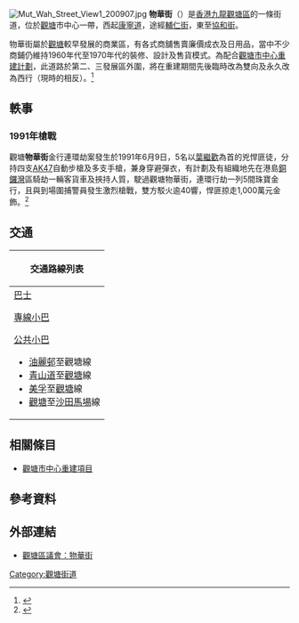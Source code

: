 {{Infobox Hong Kong Road
|   中文街道名稱    =  物華街
|   英文街道名稱    =  Mut Wah Street
|   圖片        =  File:Mut Wah Street 201407.jpg
|   圖片說明    =  物華街 (2014年)
|   路段總長度  =  0.3
|   車速限制    =  
|   行車線數量  =  雙線
|   所在地區    =  [[九龍|九龍]][[觀塘區|觀塘區]][[觀塘|觀塘]]
|   起點        =  [[康寧道|康寧道]]
|   終點        =  [[協和街|協和街]]
|   通車日期    =
}}
[[File:Mut_Wah_Street_View1_200907.jpg|right]]
'''物華街'''（{{lang-en|Mut Wah Street}}）是[[香港|香港]][[九龍|九龍]][[觀塘區|觀塘區]]的一條街道，位於[[觀塘|觀塘]]市中心一帶，西起[[康寧道|康寧道]]，途經[[輔仁街|輔仁街]]，東至[[協和街|協和街]]。

物華街屬於[[觀塘|觀塘]]較早發展的商業區，有各式商舖售賣廉價成衣及日用品，當中不少商鋪仍維持1960年代至1970年代的裝修、設計及售貨模式。為配合[[觀塘市中心重建項目|觀塘市中心重建計劃]]，此道路於第二、三發展區外圍，將在重建期間先後臨時改為雙向及永久改為西行（現時的相反）。<ref>{{cite web|title=市區重建局 - 觀塘市中心項目|url=http://www.ura.org.hk/tc/projects/redevelopment/kwun-tong-town-centre-project.aspx|accessdate=2013年4月1日|deadurl=yes|archiveurl=https://web.archive.org/web/20130601095901/http://www.ura.org.hk/tc/projects/redevelopment/kwun-tong-town-centre-project.aspx|archivedate=2013年6月1日}}</ref>

==軼事==
===1991年槍戰===
觀塘'''物華街'''金行連環劫案發生於1991年6月9日，5名以[[葉繼歡|葉繼歡]]為首的兇悍匪徒，分持四支[[AK47|AK47]]自動步槍及多支手槍，兼身穿避彈衣，有計劃及有組織地先在港島[[銅鑼灣|銅鑼灣]]區騎劫一輛客貨車及挾持人質，駛過觀塘物華街，連環行劫一列5間珠寶金行，且與到場圍捕警員發生激烈槍戰，雙方駁火逾40響，悍匪掠走1,000萬元金飾。<ref>{{cite web|title=街坊想起葉繼歡大槍戰|url=http://www.hkdailynews.com.hk/news.php?id=177681|accessdate=2012年9月4日|publisher=新報}}{{dead link|date=2018年1月 |bot=InternetArchiveBot |fix-attempted=yes }}</ref>

==交通==
{| class="mw-collapsible mw-collapsed wikitable" style="background:white; margin: 0 auto; width: auto;"  
! 交通路線列表
|-
|
;[[香港巴士|巴士]]
{{九龍新界巴士簡單列表|14B|23M|28B|89X|N293}}
;[[香港小型巴士|專線小巴]]
{{九龍專線小巴簡單列表|22A|23}}
;[[香港小型巴士|公共小巴]]
*[[油麗邨|油麗邨]]至觀塘線
*[[青山道|青山道]]至[[協和街|觀塘]]線
*[[美孚_(香港)|美孚]]至[[協和街|觀塘]]線
*[[協和街|觀塘]]至[[沙田馬場|沙田馬場]]線
|}

==相關條目==
*[[觀塘市中心重建項目|觀塘市中心重建項目]]

==參考資料==
{{reflist}}

==外部連結==
*[https://web.archive.org/web/20111028222549/http://www.kwuntong.org.hk/tc_b08.htm 觀塘區議會：物華街]

[[Category:觀塘街道|Category:觀塘街道]]
